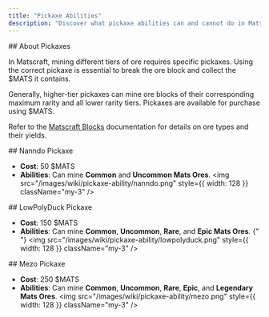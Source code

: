 ```yaml
---
title: "Pickaxe Abilities"
description: "Discover what pickaxe abilities can and cannot do in Matscraft."
---
```


<Container>
## About Pickaxes

In Matscraft, mining different tiers of ore requires specific pickaxes. Using the correct pickaxe is essential to break the ore block and collect the $MATS it contains.

Generally, higher-tier pickaxes can mine ore blocks of their corresponding maximum rarity and all lower rarity tiers. Pickaxes are available for purchase using $MATS.

Refer to the [Matscraft Blocks](block/) documentation for details on ore types and their yields.

</Container>
<Container>
## Nanndo Pickaxe

- **Cost**: 50 $MATS
- **Abilities**: Can mine **Common** and **Uncommon Mats Ores**.
  <img
    src="/images/wiki/pickaxe-ability/nanndo.png"
    style={{ width: 128 }}
    className="my-3"
  />

</Container>
<Container>
## LowPolyDuck Pickaxe

- **Cost**: 150 $MATS
- **Abilities**: Can mine **Common**, **Uncommon**, **Rare**, and **Epic Mats Ores**.
  {" "}
  <img
    src="/images/wiki/pickaxe-ability/lowpolyduck.png"
    style={{ width: 128 }}
    className="my-3"
  />

</Container>
<Container>
## Mezo Pickaxe

- **Cost**: 250 $MATS
- **Abilities**: Can mine **Common**, **Uncommon**, **Rare**, **Epic**, and **Legendary Mats Ores**.
  <img
    src="/images/wiki/pickaxe-ability/mezo.png"
    style={{ width: 128 }}
    className="my-3"
  />

</Container>
